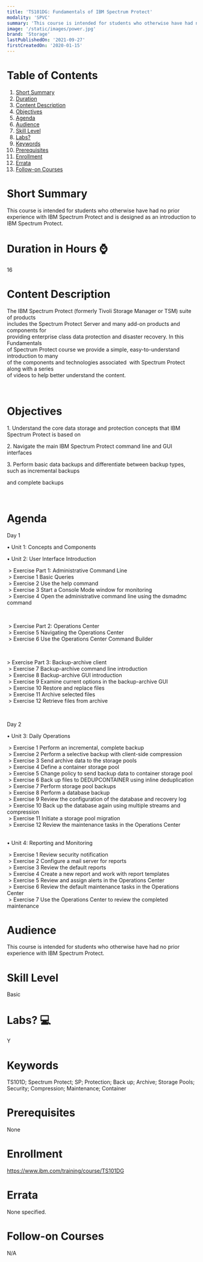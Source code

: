 ```yaml
---
title: 'TS101DG: Fundamentals of IBM Spectrum Protect'
modality: 'SPVC'
summary: 'This course is intended for students who otherwise have had no prior experience with IBM Spectrum Protect and is designed as an introduction to IBM Spectrum Protect. '
image: '/static/images/power.jpg'
brand: 'Storage'
lastPublishedOn: '2021-09-27'
firstCreatedOn: '2020-01-15'
---
```

# Table of Contents
1.  [Short Summary](#short-summary)
2.  [Duration](#duration-in-hours-)
3.  [Content Description](#content-description)
4.  [Objectives](#objectives)
5.  [Agenda](#agenda)
6.  [Audience](#audience)
7.  [Skill Level](#skill-level)
8.  [Labs?](#labs-)
9.  [Keywords](#keywords)
10. [Prerequisites](#prerequisites)
11. [Enrollment](#enrollment)
12. [Errata](#errata)
13. [Follow-on Courses](#follow-on-courses)

# Short Summary
This course is intended for students who otherwise have had no prior experience with IBM Spectrum Protect and is designed as an introduction to IBM Spectrum Protect. 

# Duration in Hours ⌚
16

# Content Description
<p>The IBM Spectrum Protect (formerly Tivoli Storage Manager or TSM) suite of products&nbsp;<br />includes the Spectrum Protect Server and many add-on products and components for&nbsp;<br />providing enterprise class data protection and disaster recovery. In this Fundamentals&nbsp;<br />of Spectrum Protect course we provide a simple, easy-to-understand introduction to many&nbsp;<br />of the components and technologies associated &nbsp;with Spectrum Protect along with a series&nbsp;<br />of videos to help better understand the content.</p><p>&nbsp;</p>

# Objectives
<p>1. Understand the core data storage and protection concepts that IBM Spectrum Protect is based on</p><p>2. Navigate the main IBM Spectrum Protect command line and GUI interfaces</p><p>3. Perform basic data backups and differentiate between backup types, such as incremental backups&nbsp;</p><p>and complete backups</p><p>&nbsp;</p>

# Agenda
<p>Day 1</p><p>• Unit 1: Concepts and Components</p><p>• Unit 2: User Interface Introduction</p><p>&nbsp;&gt; Exercise Part 1: Administrative Command Line<br />&nbsp;&gt; Exercise 1 Basic Queries<br />&nbsp;&gt; Exercise 2 Use the help command<br />&nbsp;&gt; Exercise 3 Start a Console Mode window for monitoring<br />&nbsp;&gt; Exercise 4 Open the administrative command line using the dsmadmc command</p><p>&nbsp;</p><p>&nbsp;&gt; Exercise Part 2: Operations Center<br />&nbsp;&gt; Exercise 5 Navigating the Operations Center<br />&nbsp;&gt; Exercise 6 Use the Operations Center Command Builder</p><p>&nbsp;</p><p>&gt; Exercise Part 3: Backup-archive client<br />&nbsp;&gt; Exercise 7 Backup-archive command line introduction<br />&nbsp;&gt; Exercise 8 Backup-archive GUI introduction<br />&nbsp;&gt; Exercise 9 Examine current options in the backup-archive GUI<br />&nbsp;&gt; Exercise 10 Restore and replace files<br />&nbsp;&gt; Exercise 11 Archive selected files<br />&nbsp;&gt; Exercise 12 Retrieve files from archive</p><p>&nbsp;</p><p>Day 2</p><p>• Unit 3: Daily Operations</p><p>&nbsp;&gt; Exercise 1 Perform an incremental, complete backup<br />&nbsp;&gt; Exercise 2 Perform a selective backup with client-side compression&nbsp;<br />&nbsp;&gt; Exercise 3 Send archive data to the storage pools<br />&nbsp;&gt; Exercise 4 Define a container storage pool<br />&nbsp;&gt; Exercise 5 Change policy to send backup data to container storage pool&nbsp;<br />&nbsp;&gt; Exercise 6 Back up files to DEDUPCONTAINER using inline deduplication&nbsp;<br />&nbsp;&gt; Exercise 7 Perform storage pool backups&nbsp;<br />&nbsp;&gt; Exercise 8 Perform a database backup&nbsp;<br />&nbsp;&gt; Exercise 9 Review the configuration of the database and recovery log<br />&nbsp;&gt; Exercise 10 Back up the database again using multiple streams and compression&nbsp;<br />&nbsp;&gt; Exercise 11 Initiate a storage pool migration&nbsp;<br />&nbsp;&gt; Exercise 12 Review the maintenance tasks in the Operations Center</p><p><br />• Unit 4: Reporting and Monitoring</p><p>&nbsp;&gt; Exercise 1 Review security notification<br />&nbsp;&gt; Exercise 2 Configure a mail server for reports<br />&nbsp;&gt; Exercise 3 Review the default reports<br />&nbsp;&gt; Exercise 4 Create a new report and work with report templates<br />&nbsp;&gt; Exercise 5 Review and assign alerts in the Operations Center<br />&nbsp;&gt; Exercise 6 Review the default maintenance tasks in the Operations Center<br />&nbsp;&gt; Exercise 7 Use the Operations Center to review the completed maintenance</p>

# Audience
<p>This course is intended for students who otherwise have had no prior experience with IBM Spectrum Protect.</p>

# Skill Level
Basic               

# Labs? 💻
Y

# Keywords
TS101D; Spectrum Protect; SP; Protection; Back up; Archive; Storage Pools; Security; Compression; Maintenance; Container

# Prerequisites
<p>None</p>

# Enrollment
https://www.ibm.com/training/course/TS101DG

# Errata
None specified.

# Follow-on Courses
N/A

